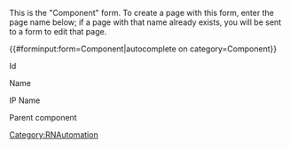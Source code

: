 <noinclude>
This is the "Component" form.
To create a page with this form, enter the page name below;
if a page with that name already exists, you will be sent to a form to edit that page.


{{#forminput:form=Component|autocomplete on category=Component}}

</noinclude><includeonly>
<div id="wikiPreview" style="display: none; padding-bottom: 25px; margin-bottom: 25px; border-bottom: 1px solid #AAAAAA;"></div>
{{{for template|Component|multiple|displayed fields when minimized=Name}}}
<div class="col-md-2 form-label">Id</div> 
<div class="col-md-10">{{{field|Id|default=uuid}}}</div>

<div class="col-md-2 form-label">Name</div> 
<div class="col-md-10">{{{field|Name}}}</div>   
    
<div class="col-md-2 form-label">IP Name {{FormTip|Map this value to the incoming IP Name}}</div> 
<div class="col-md-10">{{{field|IpName|input type=tokens|values={{#cargo_query:tables=RNElements|fields=IpName|group by=IpName|no html}} }}}</div> 

<div class="col-md-2 form-label">Parent component {{FormTip|For child components whose parents hold their containers, use this field to point to the parent containers page. For example: for Agent Setup, set this field to "Workspace Web Edition"}}</div> 
<div class="col-md-10">{{{field|ParentComponentId|input type=dropdown|cargo table=Component|cargo field=Id|mapping template=ComponentMap}}}</div> 
{{{end template}}}

{{{standard input|summary}}}

{{{standard input|minor edit}}} {{{standard input|watch}}}

{{{standard input|save}}} {{{standard input|preview}}} {{{standard input|changes}}} {{{standard input|cancel}}}
</includeonly>
{{HideExpandAll}}

<noinclude>[[Category:RNAutomation]]</noinclude>